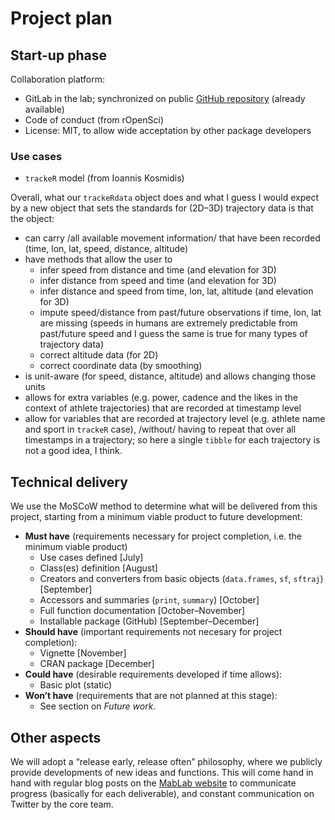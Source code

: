# Project plan

## Start-up phase
<!--
Covering the planning phase, this section should provide a relatively detailed plan of how work will start on the project. This section is important because projects need to get up and running quickly.


 - [ ] Setting up collaboration platform inc. code for contributors etc.
 - [ ] Licence decisions
 - [ ] Reporting framework
-->

Collaboration platform:

  * GitLab in the lab; synchronized on public [GitHub
    repository](https://github.com/mablab/sftraj) (already available)
  * Code of conduct (from rOpenSci)
  * License: MIT, to allow wide acceptation by other package
    developers

### Use cases

* `trackeR` model (from Ioannis Kosmidis)

Overall, what our `trackeRdata` object does and what I guess I would
expect by a new object that sets the standards for (2D–3D) trajectory
data is that the object:

  * can carry /all available movement information/ that have been
    recorded (time, lon, lat, speed, distance, altitude)
  * have methods that allow the user to
    - infer speed from distance and time (and elevation for 3D)
    - infer distance from speed and time (and elevation for 3D)
    - infer distance and speed from time, lon, lat, altitude (and
      elevation for 3D)
    - impute speed/distance from past/future observations if time,
      lon, lat are missing (speeds in humans are extremely predictable
      from past/future speed and I guess the same is true for many
      types of trajectory data)
    - correct altitude data (for 2D)
    - correct coordinate data (by smoothing)
  * is unit-aware (for speed, distance, altitude) and allows changing
    those units
  * allows for extra variables (e.g. power, cadence and the likes in
    the context of athlete trajectories) that are recorded at
    timestamp level
  * allow for variables that are recorded at trajectory level
    (e.g. athlete name and sport in `trackeR` case), /without/ having
    to repeat that over all timestamps in a trajectory; so here a
    single `tibble` for each trajectory is not a good idea, I think.


## Technical delivery
<!--
Covering the actual delivery of the project this section should provide at least a high-level the implementation. 

Including target dates is really important as you need to be committed and the ISC need to have a means of tracking delivery
-->

We use the MoSCoW method to determine what will be delivered from this
project, starting from a minimum viable product to future development:

  * **Must have** (requirements necessary for project completion,
    i.e. the minimum viable product)
    * Use cases defined [July]
    * Class(es) definition [August]
    * Creators and converters from basic objects (`data.frames`, `sf`,
      `sftraj`) [September]
    * Accessors and summaries (`print`, `summary`) [October]
    * Full function documentation [October–November]
    * Installable package (GitHub) [September–December]
  * **Should have** (important requirements not necesary for project
    completion):
    * Vignette [November]
    * CRAN package [December]
  * **Could have** (desirable requirements developed if time allows):
    * Basic plot (static)
  * **Won't have** (requirements that are not planned at this stage):
    * See section on *Future work*.


## Other aspects
<!--
Covering non-technical activities like on-going publicity, paper preparation, discussion groups etc. that might be required to facilitate successful delivery of the project.

 - [ ] Announcement post
 - [ ] Delivery blog post
 - [ ] Twitter
 - [ ] UseR!
 - [ ] ISC meetings
-->

We will adopt a "release early, release often" philosophy, where we
publicly provide developments of new ideas and functions. This will
come hand in hand with regular blog posts on the [MabLab
website](https://mablab.org/) to communicate progress (basically for
each deliverable), and constant communication on Twitter by the core
team.

